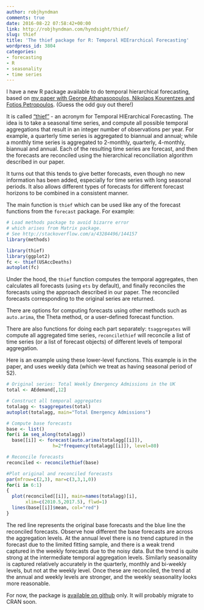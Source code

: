 ```yaml
---
author: robjhyndman
comments: true
date: 2016-08-22 07:58:42+00:00
link: http://robjhyndman.com/hyndsight/thief/
slug: thief
title: 'The thief package for R: Temporal HIErarchical Forecasting'
wordpress_id: 3804
categories:
- forecasting
- R
- seasonality
- time series
---
```


I have a new R package available to do temporal hierarchical forecasting, based on [my paper with George Athanasopoulos, Nikolaos Kourentzes and Fotios Petropoulos](/publications/temporal-hierarchies/). (Guess the odd guy out there!)

It is called ["thief"](http://github.com/robjhyndman/thief) - an acronym for Temporal HIErarchical Forecasting. The idea is to take a seasonal time series, and compute all possible temporal aggregations that result in an integer number of observations per year. For example, a quarterly time series is aggregated to biannual and annual; while a monthly time series is aggregated to 2-monthly, quarterly, 4-monthly, biannual and annual. Each of the resulting time series are forecast, and then the forecasts are reconciled using the hierarchical reconciliation algorithm described in our paper.

It turns out that this tends to give better forecasts, even though no new information has been added, especially for time series with long seasonal periods. It also allows different types of forecasts for different forecast horizons to be combined in a consistent manner.

<!-- more -->

The main function is `thief` which can be used like any of the forecast functions from the `forecast` package. For example:

```r
# Load methods package to avoid bizarre error
# which arises from Matrix package.
# See http://stackoverflow.com/a/43284496/144157
library(methods)
```

```r
library(thief)
library(ggplot2)
fc <- thief(USAccDeaths)
autoplot(fc)
```

Under the hood, the `thief` function computes the temporal aggregates, then calculates all forecasts (using `ets` by default), and finally reconciles the forecasts using the approach described in our paper. The reconciled forecasts corresponding to the original series are returned.

There are options for computing forecasts using other methods such as `auto.arima`, the Theta method, or a user-defined forecast function.

There are also functions for doing each part separately: `tsaggregates` will compute all aggregated time series, `reconcilethief` will reconcile a list of time series (or a list of forecast objects) of different levels of temporal aggregation.

Here is an example using these lower-level functions. This example is in the paper, and uses weekly data (which we treat as having seasonal period of 52).

```r
# Original series: Total Weekly Emergency Admissions in the UK
total <- AEdemand[,12]

# Construct all temporal aggregates
totalagg <- tsaggregates(total)
autoplot(totalagg, main="Total Emergency Admissions")

# Compute base forecasts
base <- list()
for(i in seq_along(totalagg))
  base[[i]] <- forecast(auto.arima(totalagg[[i]]),
                 h=2*frequency(totalagg[[i]]), level=80)

# Reconcile forecasts
reconciled <- reconcilethief(base)

#Plot original and reconciled forecasts
par(mfrow=c(2,3), mar=c(3,3,1,0))
for(i in 6:1)
{
  plot(reconciled[[i]], main=names(totalagg)[i],
       xlim=c(2010.5,2017.5), flwd=1)
  lines(base[[i]]$mean, col="red")
}
```

The red line represents the original base forecasts and the blue line the reconciled forecasts. Observe how different the base forecasts are across the aggregation levels. At the annual level there is no trend captured in the forecast due to the limited fitting sample, and there is a weak trend captured in the weekly forecasts due to the noisy data. But the trend is quite strong at the intermediate temporal aggregation levels.  Similarly seasonality is captured relatively accurately in the quarterly, monthly and bi-weekly levels, but not at the weekly level. Once these are reconciled, the trend at the annual and weekly levels are stronger, and the weekly seasonality looks more reasonable.

For now, the package is [available on github](http://github.com/robjhyndman/thief) only. It will probably migrate to CRAN soon.

